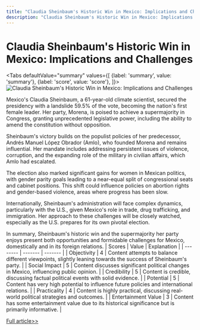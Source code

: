 ```yaml
---
title: "Claudia Sheinbaum's Historic Win in Mexico: Implications and Challenges"
description: "Claudia Sheinbaum's Historic Win in Mexico: Implications and Challenges"
---
```



# Claudia Sheinbaum's Historic Win in Mexico: Implications and Challenges


<Tabs
	defaultValue="summary"
	values={[
	{label: 'summary', value: 'summary'},
	{label: 'score', value: 'score'},
]}>
<TabItem value="summary">
<img
  src="https://pub-0a8ecc5052d0464f962a5358e503f73e.r2.dev/2024/06/Soc-iHv-1717494764-0.jpg"
  alt="Claudia Sheinbaum's Historic Win in Mexico: Implications and Challenges"
/>



Mexico's Claudia Sheinbaum, a 61-year-old climate scientist, secured the presidency with a landslide 59.5% of the vote, becoming the nation's first female leader. Her party, Morena, is poised to achieve a supermajority in Congress, granting unprecedented legislative power, including the ability to amend the constitution without opposition.

Sheinbaum's victory builds on the populist policies of her predecessor, Andrés Manuel López Obrador (Amlo), who founded Morena and remains influential. Her mandate includes addressing persistent issues of violence, corruption, and the expanding role of the military in civilian affairs, which Amlo had escalated.

The election also marked significant gains for women in Mexican politics, with gender parity goals leading to a near-equal split of congressional seats and cabinet positions. This shift could influence policies on abortion rights and gender-based violence, areas where progress has been slow.

Internationally, Sheinbaum's administration will face complex dynamics, particularly with the U.S., given Mexico's role in trade, drug trafficking, and immigration. Her approach to these challenges will be closely watched, especially as the U.S. prepares for its own pivotal election.

In summary, Sheinbaum's historic win and the supermajority her party enjoys present both opportunities and formidable challenges for Mexico, domestically and in its foreign relations.
</TabItem>
<TabItem value="score">
	| Scores     | Value   | Explanation |
	| -------- | ------- | ------- |
	| Objectivity  | 4    | Content attempts to balance different viewpoints, slightly leaning towards the success of Sheinbaum's party.    |
	| Social Impact | 5     | Content discusses significant political changes in Mexico, influencing public opinion.    |
	| Credibility    | 5    | Content is credible, discussing factual political events with solid evidence.    |
	| Potential    | 5    | Content has very high potential to influence future policies and international relations.    |
	| Practicality    | 4    | Content is highly practical, discussing real-world political strategies and outcomes.    |
	| Entertainment Value    | 3    | Content has some entertainment value due to its historical significance but is primarily informative.    |
</TabItem>
</Tabs>

[Full article>>](https://www.theguardian.com/world/article/2024/jun/03/claudia-sheinbaum-president-mexico-party-supermajority)
